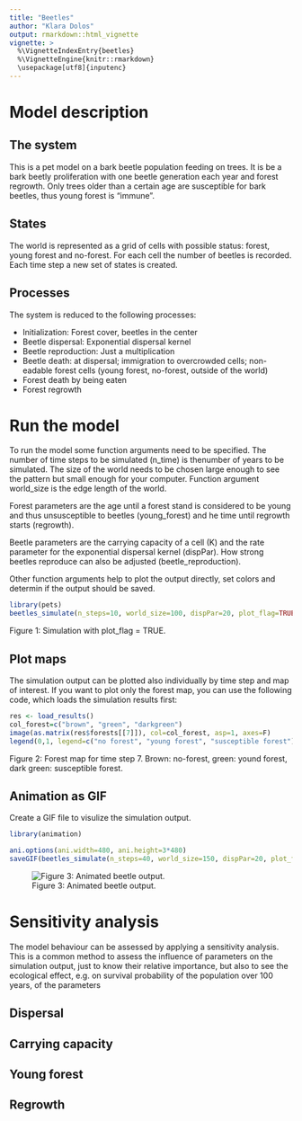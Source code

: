 ```yaml
---
title: "Beetles"
author: "Klara Dolos"
output: rmarkdown::html_vignette
vignette: >
  %\VignetteIndexEntry{beetles}
  %\VignetteEngine{knitr::rmarkdown}
  \usepackage[utf8]{inputenc}
---
```


# Model description
## The system
This is a pet model on a bark beetle population feeding on trees. It is be a bark beetly proliferation with one beetle generation each year and forest regrowth. Only trees older than a certain age are susceptible for bark beetles, thus young forest is "immune".

## States
The world is represented as a grid of cells with possible status: forest, young forest and no-forest. For each cell the number of beetles is recorded. Each time step a new set of states is created.

## Processes

The system is reduced to the following processes:

- Initialization: Forest cover, beetles in the center
- Beetle dispersal: Exponential dispersal kernel
- Beetle reproduction: Just a multiplication
- Beetle death: at dispersal; immigration to overcrowded cells; non-eadable forest cells (young forest, no-forest, outside of the world)
- Forest death by being eaten
- Forest regrowth

# Run the model

To run the model some function arguments need to be specified. The number of time steps to be simulated (n_time) is thenumber of years to be simulated. The size of the world needs to be chosen large enough to see the pattern but small enough for your computer. Function argument world_size is the edge length of the world.

Forest parameters are the age until a forest stand is considered to be young and thus unsusceptible to beetles (young_forest) and he time until regrowth starts (regrowth).

Beetle parameters are the carrying capacity of a cell (K) and the rate parameter for the exponential dispersal kernel (dispPar). How strong beetles reproduce can also be adjusted (beetle_reproduction).

Other function arguments help to plot the output directly, set colors and determin if the output should be saved.

```r
library(pets)
beetles_simulate(n_steps=10, world_size=100, dispPar=20, plot_flag=TRUE, col_forest=c("brown", "green", "darkgreen"), col_beetle=c("white", "blue"),  regrowth=1, sleep=0.3, K=10, young_forest=3, beetle_reproduction=0.7, write_out = TRUE)

```
Figure 1: Simulation with plot_flag = TRUE.

## Plot maps

The simulation output can be plotted also individually by time step and map of interest. If you want to plot only the forest map, you can use the following code, which loads the simulation results first:
```r
res <- load_results()
col_forest=c("brown", "green", "darkgreen")
image(as.matrix(res$forests[[7]]), col=col_forest, asp=1, axes=F) 
legend(0,1, legend=c("no forest", "young forest", "susceptible forest"), col=col_forest,  pch=16, pt.cex = 0.7)

```
Figure 2: Forest map for time step 7. Brown: no-forest, green: yound forest, dark green: susceptible forest.

## Animation as GIF

Create a GIF file to visulize the simulation output.

```r
library(animation)

ani.options(ani.width=480, ani.height=3*480) 
saveGIF(beetles_simulate(n_steps=40, world_size=150, dispPar=20, plot_flag=TRUE, col_forest=c("brown", "green", "darkgreen"), col_beetle=c("white", "blue"),  regrowth=1, sleep=0, K=10, young_forest = 3), movie.name = "vignettes/animation.gif", img.name = "Rplot", convert = "convert", clean = TRUE)

```

![Figure 3: Animated beetle output.](animation.gif)

# Sensitivity analysis

The model behaviour can be assessed by applying a sensitivity analysis. This is a common method to assess the influence of parameters on the simulation output, just to know their relative importance, but also to see the ecological effect, e.g. on survival probability of the population over 100 years, of the parameters

## Dispersal

## Carrying capacity

## Young forest

## Regrowth



